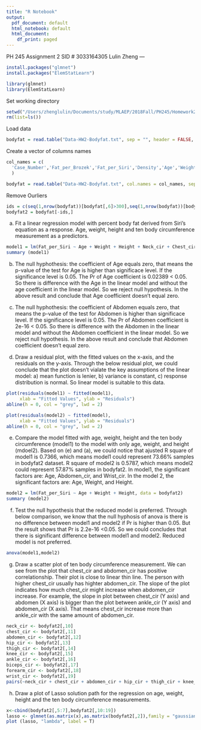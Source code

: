 ```yaml
---
title: "R Notebook"
output:
  pdf_document: default
  html_notebook: default
  html_document:
    df_print: paged
---
```

PH 245 
Assignment 2
SID # 3033164305 Lulin Zheng
---
```r
install.packages("glmnet")
install.packages("ElemStatLearn")
```
```r
library(glmnet)
library(ElemStatLearn)
```


Set working directory
```r
setwd("/Users/zhenglulin/Documents/study/MLAEP/2018Fall/PH245/Homework2")
rm(list=ls())
```

Load data
```r
bodyfat = read.table("Data-HW2-Bodyfat.txt", sep = "", header = FALSE, fill = TRUE)
```

Create a vector of columns names
```r
col_names = c(
  'Case_Number','Fat_per_Brozek','Fat_per_Siri','Density','Age','Weight','Height','Adiposity','Fat Free Weight','Neck_cir','Chest_cir','Abdomen_cir','Hip_cir','Thigh_cir','Knee_cir','Ankle_cir','biceps_cir','Forearm_cir','Wrist_cir'
  )
```

```r
bodyfat = read.table("Data-HW2-Bodyfat.txt", col.names = col_names, sep = "", header = FALSE, fill = TRUE)
```

Remove Ourliers
```r
ids = c(seq(1,nrow(bodyfat))[bodyfat[,6]>300],seq(1,nrow(bodyfat))[bodyfat[,7]<40])
bodyfat2 = bodyfat[-ids,]
```

(a) Fit a linear regression model with percent body fat derived from Siri's equation as a response. Age, weight, height and ten body circumference measurement as a predictors.
```r
model1 = lm(Fat_per_Siri ~ Age + Weight + Height + Neck_cir + Chest_cir + Abdomen_cir + Hip_cir + Thigh_cir + Knee_cir + Ankle_cir + biceps_cir + Forearm_cir + Wrist_cir, data = bodyfat2)
summary (model1)
```

(b) The null hyphothesis: the coefficient of Age equals zero, that means the p-value of the test for Age is higher than significace level. If the significance level is 0.05. The Pr of Age coefficient is 0.02389 < 0.05. So there is difference with the Age in the linear model and without the age coefficient in the linear model. So we reject null hypothesis. In the above result and conclude that Age coefficient doesn't equal zero.

(c) The null hyphothesis: the coefficient of Abdomen equals zero, that means the p-value of the test for Abdomen is higher than significace level. If the significance level is 0.05. The Pr of Abdomen coefficient is 2e-16 < 0.05. So there is difference with the Abdomen in the linear model and without the Abdomen coefficient in the linear model. So we reject null hypothesis. In the above result and conclude that Abdomen coefficient doesn't equal zero.

(d) Draw a residual plot, with the fitted values on the x-axis, and the residuals on the y-axis. Through the below residual plot, we could conclude that the plot doesn't vialate the key assumptions of the linear model: a) mean function is lenier, b) variance is constant, c) response distribution is normal. So linear model is suitable to this data.
```r
plot(residuals(model1) ~ fitted(model1),
     xlab = "Fitted Values", ylab = "Residuals")
abline(h = 0, col = "grey", lwd = 2)
```

```r
plot(residuals(model2) ~ fitted(model),
     xlab = "Fitted Values", ylab = "Residuals")
abline(h = 0, col = "grey", lwd = 2)
```



(e) Compare the model fitted with age, weight, height and the ten body circumference (model1) to the model with only age, weight, and height (mdoel2). Based on (e) and (a), we could notice that ajusted R square of model1 is 0.7366, which means model1 could represent 73.66% samples in bodyfat2 dataset. R square of model2 is 0.5787, which means model2 could represent 57.87% samples in bodyfat2. In model1, the significant factors are: Age, Abdomen_cir, and Wrist_cir. In the model 2, the significant factors are: Age, Weight, and Height. 
```r
model2 = lm(Fat_per_Siri ~ Age + Weight + Height, data = bodyfat2)
summary (model2)
```


(f) Test the null hypothesis that the reduced model is preferred. Through below comparison, we know that the null hyphosis of anova is there is no difference between model1 and model2 if Pr is higher than 0.05. But the result shows that Pr is 2.2e-16 <0.05. So we could concludes that there is significant difference between model1 and model2. Reduced model is not preferred.
```r
anova(model1,model2)
```

(g) Draw a scatter plot of ten body circumference measurement. We can see from the plot that chest_cir and abdomen_cir has positive correlationship. Their plot is close to linear thin line. The person with higher chest_cir usually has highter abdomen_cir. The slope of the plot indicates how much chest_cir might increase when abdomen_cir increase. For example, the slope in plot between chest_cir (Y axis) and abdomen (X axis) is bigger than the plot between ankle_cir (Y axis) and abdomen_cir (X axis). That means chest_cir increase more than ankle_cir with the same amount of abdomen_cir.
```r
neck_cir <- bodyfat2[,10]
chest_cir <- bodyfat2[,11]
abdomen_cir <- bodyfat2[,12]
hip_cir <- bodyfat2[,13]
thigh_cir <- bodyfat2[,14]
knee_cir <- bodyfat2[,15]
ankle_cir <- bodyfat2[,16]
biceps_cir <- bodyfat2[,17]
forearm_cir <- bodyfat2[,18]
wrist_cir <- bodyfat2[,19]
pairs(~neck_cir + chest_cir + abdomen_cir + hip_cir + thigh_cir + knee_cir + ankle_cir + biceps_cir + forearm_cir + wrist_cir)
```

(h) Draw a plot of Lasso solution path for the regression on age, weight, height and the ten body circumference measurements.
```r
x<-cbind(bodyfat2[,5:7],bodyfat2[,10:19])
lasso <- glmnet(as.matrix(x),as.matrix(bodyfat2[,2]),family = "gaussian", alpha = 1)
plot (lasso, "lambda", label = T)
```










